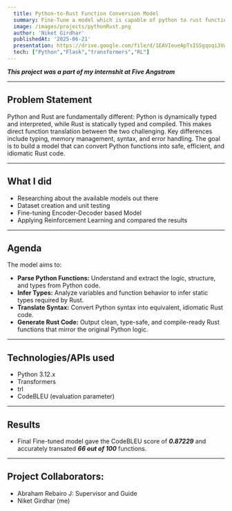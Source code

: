 ```yaml
---
  title: Python-to-Rust Function Conversion Model
  summary: Fine-Tune a model which is capable of python to rust function conversion 
  image: /images/projects/pythonRust.png
  author: 'Niket Girdhar'
  publishedAt: '2025-06-21'
  presentation: https://drive.google.com/file/d/1EAVIeueApTsISSgqoqi3VwzfNntF-04J/view?usp=sharing
  tech: ["Python","Flask","transformers","RL"]
---
```


***This project was a part of my internshit at Five Angstrom***

---

## Problem Statement

Python and Rust are fundamentally different: Python is dynamically typed and interpreted, while Rust is statically typed and compiled. This makes direct function translation between the two challenging. Key differences include typing, memory management, syntax, and error handling. The goal is to build a model that can convert Python functions into safe, efficient, and idiomatic Rust code.

---

## What I did

- Researching about the available models out there 
- Dataset creation and unit testing
- Fine-tuning Encoder-Decoder based Model
- Applying Reinforcement Learning and compared the results

---

## Agenda

The model aims to:

- **Parse Python Functions:** Understand and extract the logic, structure, and types from Python code.
- **Infer Types:** Analyze variables and function behavior to infer static types required by Rust.
- **Translate Syntax:** Convert Python syntax into equivalent, idiomatic Rust code.
- **Generate Rust Code:** Output clean, type-safe, and compile-ready Rust functions that mirror the original Python logic.

--- 

## Technologies/APIs used

- Python 3.12.x
- Transformers
- trl
- CodeBLEU (evaluation parameter)

---

## Results

- Final Fine-tuned model gave the CodeBLEU score of ***0.87229*** and accurately transated ***66 out of 100*** functions. 

---

## Project Collaborators:

- Abraham Rebairo J: Supervisor and Guide
- Niket Girdhar (me)
